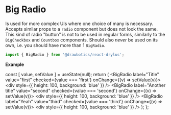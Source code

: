 


# Big Radio
Is used for more complex UIs where one choice of many is necessary. Accepts similar props to a `radio` component but does not look the same. This kind of radio "button" is not to be used in regular forms, similarly to the `BigCheckbox` and `Countbox` components. Should also _never_ be used on its own, i.e. you should have more than 1 `BigRadio`.

```jsx
import { BigRadio } from '@drawbotics/react-drylus';
```
__Example__

  const [ value, setValue ] = useState(null);
  return (
    <Playground component={BigRadio}>
      <Flex vSpacing={Sizes.DEFAULT}>
        <FlexItem flex>
          <BigRadio
            label="Title"
            value="first"
            checked={value === 'first'}
            onChange={(v) => setValue(v)}>
            <div style={{ height: 100, background: 'blue' }} />
          </BigRadio>
        </FlexItem>
        <FlexItem flex>
          <BigRadio
            label="Another title"
            value="second"
            checked={value === 'second'}
            onChange={(v) => setValue(v)}>
            <div style={{ height: 100, background: 'blue' }} />
          </BigRadio>
        </FlexItem>
        <FlexItem flex>
          <BigRadio
            label="Yeah"
            value="third"
            checked={value === 'third'}
            onChange={(v) => setValue(v)}>
            <div style={{ height: 100, background: 'blue' }} />
          </BigRadio>
        </FlexItem>
      </Flex>
    </Playground>
  );
};

<Wrapper />
